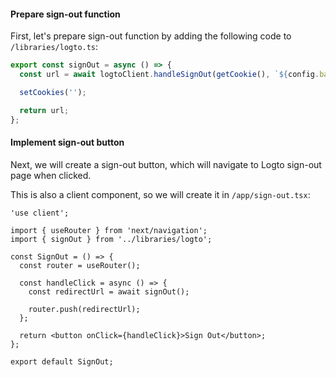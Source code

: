 #### Prepare sign-out function

First, let's prepare sign-out function by adding the following code to `/libraries/logto.ts`:

```ts
export const signOut = async () => {
  const url = await logtoClient.handleSignOut(getCookie(), `${config.baseUrl}/callback`);

  setCookies('');

  return url;
};
```

#### Implement sign-out button

Next, we will create a sign-out button, which will navigate to Logto sign-out page when clicked.

This is also a client component, so we will create it in `/app/sign-out.tsx`:

```tsx
'use client';

import { useRouter } from 'next/navigation';
import { signOut } from '../libraries/logto';

const SignOut = () => {
  const router = useRouter();

  const handleClick = async () => {
    const redirectUrl = await signOut();

    router.push(redirectUrl);
  };

  return <button onClick={handleClick}>Sign Out</button>;
};

export default SignOut;
```
